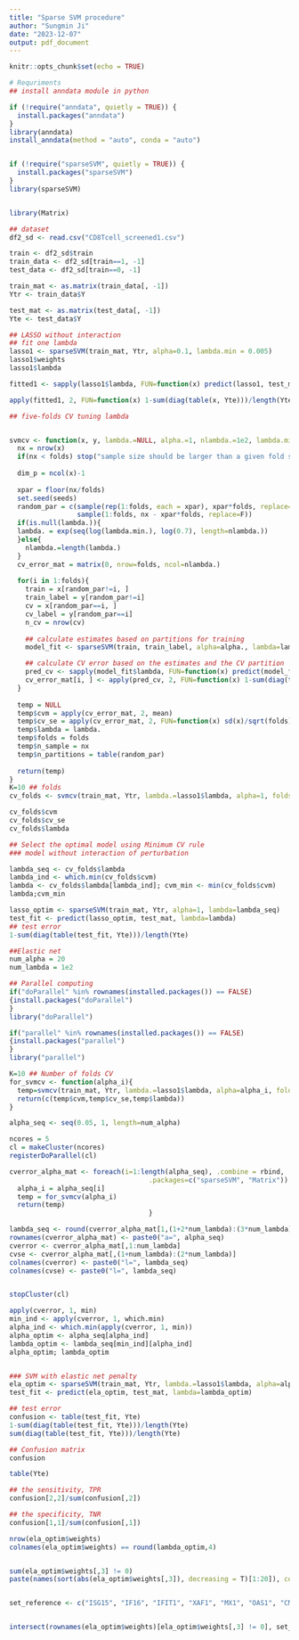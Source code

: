---
title: "Sparse SVM procedure"
author: "Sungmin Ji"
date: "2023-12-07"
output: pdf_document
---

```{r setup, include=FALSE}
knitr::opts_chunk$set(echo = TRUE)
```


```{r cars, include=FALSE}
# Requriments
## install anndata module in python

if (!require("anndata", quietly = TRUE)) {
  install.packages("anndata")
}
library(anndata)
install_anndata(method = "auto", conda = "auto")


if (!require("sparseSVM", quietly = TRUE)) {
  install.packages("sparseSVM")
}
library(sparseSVM)


library(Matrix)
```


```{r include=FALSE}
## dataset
df2_sd <- read.csv("CD8Tcell_screened1.csv")

train <- df2_sd$train
train_data <- df2_sd[train==1, -1]
test_data <- df2_sd[train==0, -1]

train_mat <- as.matrix(train_data[, -1])
Ytr <- train_data$Y

test_mat <- as.matrix(test_data[, -1])
Yte <- test_data$Y

## LASSO without interaction
## fit one lambda
lasso1 <- sparseSVM(train_mat, Ytr, alpha=0.1, lambda.min = 0.005)
lasso1$weights
lasso1$lambda

fitted1 <- sapply(lasso1$lambda, FUN=function(x) predict(lasso1, test_mat, lambda=x))

apply(fitted1, 2, FUN=function(x) 1-sum(diag(table(x, Yte)))/length(Yte))


```

```{r echo=TRUE}
## five-folds CV tuning lambda


svmcv <- function(x, y, lambda.=NULL, alpha.=1, nlambda.=1e2, lambda.min.=0.001, folds=5, seeds=1){
  nx = nrow(x)
  if(nx < folds) stop("sample size should be larger than a given fold size")
  
  dim_p = ncol(x)-1
  
  xpar = floor(nx/folds)
  set.seed(seeds)
  random_par = c(sample(rep(1:folds, each = xpar), xpar*folds, replace=F),
                 sample(1:folds, nx - xpar*folds, replace=F))
  if(is.null(lambda.)){
  lambda. = exp(seq(log(lambda.min.), log(0.7), length=nlambda.))
  }else{
    nlambda.=length(lambda.)
  }
  cv_error_mat = matrix(0, nrow=folds, ncol=nlambda.)
  
  for(i in 1:folds){
    train = x[random_par!=i, ]
    train_label = y[random_par!=i]
    cv = x[random_par==i, ]
    cv_label = y[random_par==i]
    n_cv = nrow(cv)
    
    ## calculate estimates based on partitions for training
    model_fit <- sparseSVM(train, train_label, alpha=alpha., lambda=lambda.)

    ## calculate CV error based on the estimates and the CV partition
    pred_cv <- sapply(model_fit$lambda, FUN=function(x) predict(model_fit, cv, lambda=x))
    cv_error_mat[i, ] <- apply(pred_cv, 2, FUN=function(x) 1-sum(diag(table(x, cv_label)))/n_cv)
  }
  
  temp = NULL
  temp$cvm = apply(cv_error_mat, 2, mean)
  temp$cv_se = apply(cv_error_mat, 2, FUN=function(x) sd(x)/sqrt(folds))
  temp$lambda = lambda.
  temp$folds = folds
  temp$n_sample = nx
  temp$n_partitions = table(random_par)
  
  return(temp)
}
K=10 ## folds
cv_folds <- svmcv(train_mat, Ytr, lambda.=lasso1$lambda, alpha=1, folds=K, seeds=1, lambda.min = 0.0005)

cv_folds$cvm
cv_folds$cv_se
cv_folds$lambda
```

```{r echo=TRUE}
## Select the optimal model using Minimum CV rule
### model without interaction of perturbation

lambda_seq <- cv_folds$lambda
lambda_ind <- which.min(cv_folds$cvm)
lambda <- cv_folds$lambda[lambda_ind]; cvm_min <- min(cv_folds$cvm)
lambda;cvm_min

lasso_optim <- sparseSVM(train_mat, Ytr, alpha=1, lambda=lambda_seq)
test_fit <- predict(lasso_optim, test_mat, lambda=lambda)
## test error
1-sum(diag(table(test_fit, Yte)))/length(Yte)
```


```{r echo=TRUE}
##Elastic net
num_alpha = 20
num_lambda = 1e2

## Parallel computing
if("doParallel" %in% rownames(installed.packages()) == FALSE)
{install.packages("doParallel")
}
library("doParallel")

if("parallel" %in% rownames(installed.packages()) == FALSE)
{install.packages("parallel")
}
library("parallel")

K=10 ## Number of folds CV
for_svmcv <- function(alpha_i){
  temp=svmcv(train_mat, Ytr, lambda.=lasso1$lambda, alpha=alpha_i, folds=K, lambda.min = 0.0005, seeds=1)
  return(c(temp$cvm,temp$cv_se,temp$lambda))
}

alpha_seq <- seq(0.05, 1, length=num_alpha)

ncores = 5
cl = makeCluster(ncores)
registerDoParallel(cl)

cverror_alpha_mat <- foreach(i=1:length(alpha_seq), .combine = rbind,
                                   .packages=c("sparseSVM", "Matrix")) %dopar% {
  alpha_i = alpha_seq[i]
  temp = for_svmcv(alpha_i)
  return(temp)
                                   }

lambda_seq <- round(cverror_alpha_mat[1,(1+2*num_lambda):(3*num_lambda)],5)
rownames(cverror_alpha_mat) <- paste0("a=", alpha_seq)
cverror <- cverror_alpha_mat[,1:num_lambda]
cvse <- cverror_alpha_mat[,(1+num_lambda):(2*num_lambda)]
colnames(cverror) <- paste0("l=", lambda_seq)
colnames(cvse) <- paste0("l=", lambda_seq)


stopCluster(cl)

apply(cverror, 1, min)
min_ind <- apply(cverror, 1, which.min)
alpha_ind <- which.min(apply(cverror, 1, min))
alpha_optim <- alpha_seq[alpha_ind]
lambda_optim <- lambda_seq[min_ind][alpha_ind]
alpha_optim; lambda_optim


### SVM with elastic net penalty
ela_optim <- sparseSVM(train_mat, Ytr, lambda.=lasso1$lambda, alpha=alpha_optim, lambda=lambda_seq)
test_fit <- predict(ela_optim, test_mat, lambda=lambda_optim)

## test error
confusion <- table(test_fit, Yte)
1-sum(diag(table(test_fit, Yte)))/length(Yte)
sum(diag(table(test_fit, Yte)))/length(Yte)

## Confusion matrix
confusion

table(Yte)

## the sensitivity, TPR
confusion[2,2]/sum(confusion[,2])

## the specificity, TNR
confusion[1,1]/sum(confusion[,1])
```


```{r echo=TRUE}
nrow(ela_optim$weights)
colnames(ela_optim$weights) == round(lambda_optim,4)


sum(ela_optim$weights[,3] != 0) 
paste(names(sort(abs(ela_optim$weights[,3]), decreasing = T)[1:20]), collapse = ", ", sep = ",")


set_reference <- c("ISG15", "IF16", "IFIT1", "XAF1", "MX1", "OAS1", "CMPK2", "CXCL10", "CXCL10", "CXCL11", "APOBEC3A", "CCL8")


intersect(rownames(ela_optim$weights)[ela_optim$weights[,3] != 0], set_reference)
```


